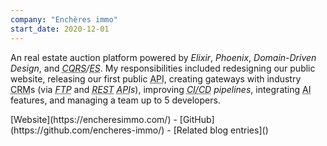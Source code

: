 ```yaml
---
company: "Enchères immo"
start_date: 2020-12-01
---
```


An real estate auction platform powered by <i>Elixir</i>, <i>Phoenix</i>, <i>Domain-Driven Design</i>, and <i><abbr title="Command and Query Responsibility Segregation">CQRS</abbr>/<abbr title="Event Sourcing">ES</abbr></i>. My responsibilities included redesigning our public website, releasing our first public <abbr title="Application Programming Interface">API</abbr>, creating gateways with industry <abbr title="Customer Relationship Management">CRM</abbr>s (via <i><abbr title="File Transfer Protocol">FTP</abbr></i> and <i><abbr title="REpresentational State Transfer">REST</abbr> <abbr title="Application Programming Interface">API</abbr>s</i>), improving <i><abbr title="Continuous Integration and Continuous Delivery ">CI/CD</abbr> pipelines</i>, integrating <abbr title="Artificial Intelligence">AI</abbr> features, and managing a team up to 5 developers.

<p class="print:hidden">[Website](https://encheresimmo.com/) - [GitHub](https://github.com/encheres-immo/) - [Related blog entries](</tag-enchères immo>)</p>
